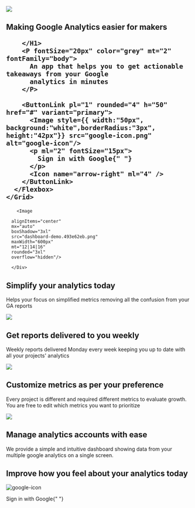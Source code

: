 <Section py="8|12|16|24">
  <Container>
    <Grid col="1|2" gap="8|12|16" alignItems="center">
      <Image
        d={["none", "flex"]}
        src="splash-screen-banner.889f1fae.png"
        colStart="null|2"
        w="full"
        rounded="lg"
        overflow="hidden"
      />
      <Flexbox
        flexDirection="column"
        alignItems="center|flex-start"
        textAlign="center|left"
      >
        <H1  m="0" fontSize="30px|50px" fontFamily="heading" lineHeight="tight">
          Making Google Analytics easier for makers
          
        </H1>
        <P fontSize="20px" color="grey" mt="2" fontFamily="body">
          An app that helps you to get actionable takeaways from your Google
          analytics in minutes
        </P>
        
        <ButtonLink pl="1" rounded="4" h="50"  href="#" variant="primary">
          <Image style={{ width:"50px", background:"white",borderRadius:"3px", height:"42px"}} src="google-icon.png" alt="google-icon"/>
          <p ml="2" fontSize="15px">
            Sign in with Google{" "}
          </p>
          <Icon name="arrow-right" ml="4" />
        </ButtonLink>
      </Flexbox>
    </Grid>

  </Container>
</Section>

<Section>
  <Container>

  <Div px="10px|40px|250px">
        
        <Image
        
      alignItems="center"
      mx="auto"
      boxShadow="3xl"
      src="dashboard-demo.493e62eb.png"
      maxWidth="600px"
      mt="12|14|16"
      rounded="3xl"
      overflow="hidden"/>
        
      </Div>
  </Container>

</Section>

<Section mt="-200px" bg="muted" py="8|12|16|24">
  <Container>
    <Div mt="200px|150px" textAlign="center">
      <H2 fontFamily="'Alegreya',serif">Simplify your analytics today</H2>
      <P color="grey">
        Helps your focus on simplified metrics removing all the confusion from
        your GA reports
      </P>
    </Div>
  </Container>
</Section>

<Section py="8|12|16|24">
  <Container>
    <Grid col="1|2" gap="8|12|16" alignItems="center">
      <Image
        src="time.026ff7d7.png"
        colStart="null|2"
        w="full"
        rounded="lg"
        overflow="hidden"
      />
      <Flexbox
        flexDirection="column"
        alignItems="center|flex-start"
        textAlign="center|left"
      >
        <H1
          m="0"
          fontSize="30px|50px"
          fontFamily="'Alegreya',serif"
          lineHeight="tight"
        >
          Get reports delivered to you weekly
        </H1>
        <P fontSize="20px" color="grey" mt="2">
          Weekly reports delivered Monday every week keeping you up to date with
          all your projects' analytics
        </P>
      </Flexbox>
    </Grid>
  </Container>
</Section>

<Section bg="muted" py="8|12|16|24">
  <Container>
    <Grid col="1|2" gap="8|12|16">
      <Div>
        <Image src="business.db613987.png" />
      </Div>
      <Div textAlign="center">
        <H2 fontFamily="Alegreya,serif">
          Customize metrics as per your preference
        </H2>
        <P color="grey">
          Every project is different and required different metrics to evaluate
          growth. You are free to edit which metrics you want to prioritize
        </P>
      </Div>
    </Grid>
  </Container>
</Section>

<Section py="8|12|16|24">
  <Container>
    <Grid col="1|2" gap="8|12|16" alignItems="center">
      <Image
        src="ease.0edf3f1f.png"
        colStart="null|2"
        w="full"
        rounded="lg"
        overflow="hidden"
      />
      <Flexbox
        flexDirection="column"
        alignItems="center|flex-start"
        textAlign="center|left"
      >
        <H1
          m="0"
          fontSize="30px|50px"
          fontFamily="'Alegreya',serif"
          lineHeight="tight"
        >
          Manage analytics accounts with ease
        </H1>
        <P fontSize="20px" color="grey" mt="2">
          We provide a simple and intuitive dashboard showing data from your
          multiple google analytics on a single screen.
        </P>
      </Flexbox>
    </Grid>
  </Container>
</Section>

<Section py="8|12|16|24">
  <Container>
    <Flexbox flexDirection="column" textAlign="center">
      <H1 m="0" fontSize="50px" px="10px|30px|230px">
        Improve how you feel about your analytics today
      </H1>
      <P fontSize="xl|2xl" mt="2"></P>
      <ButtonLink pl="1" rounded="4" h="50" href="#" variant="primary">
        <Image
          style={{
            width: "50px",
            background: "white",
            borderRadius: "3px",
            height: "42px",
          }}
          src="google-icon.png"
          alt="google-icon"
        />
        <p ml="2" fontSize="15px">
          Sign in with Google{" "}
        </p>
        <Icon name="arrow-right" ml="4" />
      </ButtonLink>
    </Flexbox>
  </Container>
</Section>
